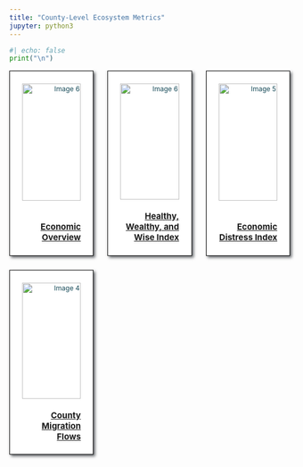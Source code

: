 ```yaml
---
title: "County-Level Ecosystem Metrics"
jupyter: python3
---
```


```python
#| echo: false
print("\n")
```

```{=html}
<div class="grid-container">
  <div class="grid-item">
    <div class="grid-image">
      <img src="C:\Users\k332z234\Documents\driving-adoption-metrics\pages\images\lightcast.png" alt="Image 6">
    </div>
    <p class="grid-text"><a href="posts/lightcast-reports.html">Economic Overview</a></p>
 </div>
  <div class="grid-item">
    <div class="grid-image">
      <img src="C:\Users\k332z234\Documents\driving-adoption-metrics\pages\images\healthy-wise-index.png" alt="Image 6">
    </div>
    <p class="grid-text"><a href="posts/healthy-wealthy-wise.html">Healthy, Wealthy, and Wise Index</a></p>
 </div>
   <div class="grid-item">
    <div class="grid-image">
      <img src="C:\Users\k332z234\Documents\driving-adoption-metrics\pages\images\distress_index.png" alt="Image 5">
    </div>
    <p class="grid-text"><a href="posts/economic-distress-index.html">Economic Distress Index</a></p>
  </div>
  <div class="grid-item">
    <div class="grid-image">
      <img src="C:\Users\k332z234\Documents\driving-adoption-metrics\pages\images\migration.png" alt="Image 4">
    </div>
    <p class="grid-text"><a href="posts/county-migration-flows.html">County Migration Flows</a></p>
  </div>



<style>
 .grid-container {
  display: grid;
  grid-template-columns: repeat(3, 1fr);
  gap: 25px;
}

.grid-item {
  background-color: white;
  border: 1px solid black;
  text-align: right;
  display: flex;
  flex-direction: column;
  justify-content: space-between;
  font-size: 12px;
  height: 300px; /* set a fixed height */
  padding: 22px;
  padding-bottom: 5%;
  box-shadow: 3px 3px 5px #63666A;
}

.grid-image {
  position: relative;
  height: 70%; /* set the height to a percentage of the parent container */
  width: 100%;
  object-fit: cover;
  margin-bottom: 10px;
}

img {
  height: 100%;
  width: 100%;
  object-fit: cover;
}

.grid-text {
  position: relative;
  text-decoration: none;
  color: #164a58;
  font-size: 15px;
  margin-top: 10px;
  padding-left: 0px;
  text-decoration: none;
  font-weight: bold;
}
body {
  color: #164a58;
}


</style>
```
